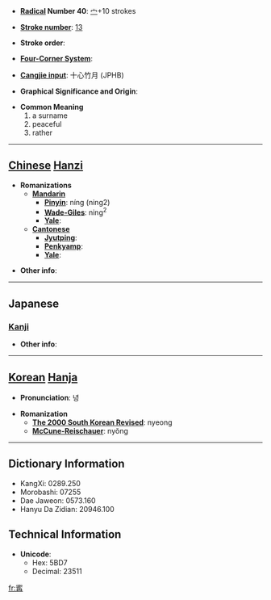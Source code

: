 * '''[[Wiktionary:Chinese radical index| Radical]] Number 40''': [[Wiktionary:Chinese radical index 宀|宀]]+10 strokes

* '''[[Wiktionary:Chinese total strokes index|Stroke number]]''': [[Wiktionary:Chinese total strokes index 13|13]]

* '''Stroke order''': 

* '''[[Wiktionary:Chinese four corner index|Four-Corner System]]''': 

* '''[[Wiktionary:Chinese Cangjie index|Cangjie input]]''': 十心竹月 (JPHB)

* '''Graphical Significance and Origin''': 

* '''Common Meaning'''
*#a surname
*# peaceful
*# rather


----

== [[Chinese]] [[Hanzi]] ==

* '''Romanizations'''
** '''[[Mandarin]]'''
*** '''[[Pinyin]]''': níng (ning2)
*** '''[[Wade-Giles]]''': ning<sup>2</sup>
*** '''[[Yale]]''': 
** '''[[Cantonese]]'''
*** '''[[Jyutping]]''':
*** '''[[Penkyamp]]''': 
*** '''[[Yale]]''': 

* '''Other info''': 

----

==Japanese==
===[[Kanji]]===
{{kanji|on readings=[[ねい]] (nei), [[にゅう]] (nyū)|kun readings=[[ねがい]] (negai)}}

* '''Other info''':  

----

== [[Korean]] [[Hanja]] ==

* '''Pronunciation''': 녕

* '''Romanization'''
** '''[[The 2000 South Korean Revised Romanization|The 2000 South Korean Revised]]''': nyeong
** '''[[McCune-Reischauer]]''': nyŏng

----

== Dictionary Information ==

* KangXi: 0289.250
* Morobashi: 07255
* Dae Jaweon: 0573.160
* Hanyu Da Zidian: 20946.100

== Technical Information ==

* '''Unicode''':
** Hex: 5BD7
** Decimal: 23511

[[fr:寗]]